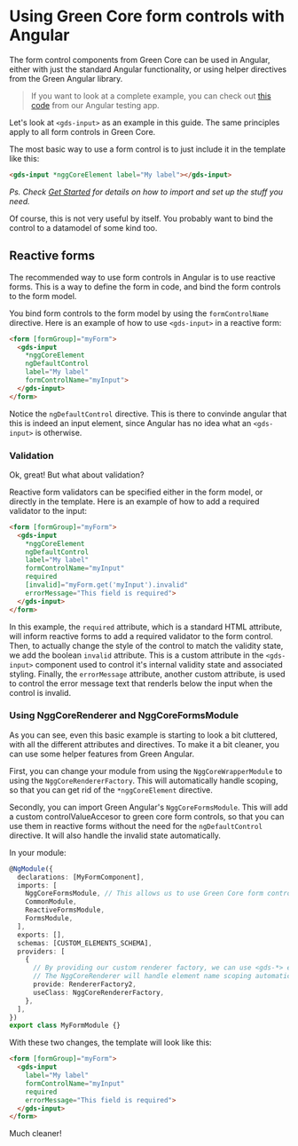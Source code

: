 
<Meta title="Components/Form/Angular" />

# Using Green Core form controls with Angular

The form control components from Green Core can be used in Angular, either with just the standard Angular functionality, or using helper directives from the Green Angular library.

> If you want to look at a complete example, you can check out [this code](https://github.com/seb-oss/green/tree/main/apps/angular-lib-dev/src/app/form) from our Angular testing app.

Let's look at `<gds-input>` as an example in this guide. The same principles apply to all form controls in Green Core.

The most basic way to use a form control is to just include it in the template like this:

```html
<gds-input *nggCoreElement label="My label"></gds-input>
```
*Ps. Check [Get Started](/docs/get-started--docs) for details on how to import and set up the stuff you need.*

Of course, this is not very useful by itself. You probably want to bind the control to a datamodel of some kind too.

## Reactive forms

The recommended way to use form controls in Angular is to use reactive forms. This is a way to define the form in code, and bind the form controls to the form model.

You bind form controls to the form model by using the `formControlName` directive. Here is an example of how to use `<gds-input>` in a reactive form:

```html
<form [formGroup]="myForm">
  <gds-input
    *nggCoreElement
    ngDefaultControl
    label="My label"
    formControlName="myInput">
  </gds-input>
</form>
```

Notice the `ngDefaultControl` directive. This is there to convinde angular that this is indeed an input element, since Angular has no idea what an `<gds-input>` is otherwise.

### Validation

Ok, great! But what about validation?

Reactive form validators can be specified either in the form model, or directly in the template. Here is an example of how to add a required validator to the input:

```html
<form [formGroup]="myForm">
  <gds-input
    *nggCoreElement
    ngDefaultControl
    label="My label"
    formControlName="myInput"
    required
    [invalid]="myForm.get('myInput').invalid"
    errorMessage="This field is required">
  </gds-input>
</form>
```

In this example, the `required` attribute, which is a standard HTML attribute, will inform reactive forms to add a required validator to the form control.
Then, to actually change the style of the control to match the validity state, we add the boolean `invalid` attribute. This is a custom attribute in the `<gds-input>` component used to control it's internal validity state and associated styling.
Finally, the `errorMessage` attribute, another custom attribute, is used to control the error message text that renderls below the input when the control is invalid.

### Using NggCoreRenderer and NggCoreFormsModule

As you can see, even this basic example is starting to look a bit cluttered, with all the different attributes and directives. To make it a bit cleaner, you can use some helper features from Green Angular.

First, you can change your module from using the `NggCoreWrapperModule` to using the `NggCoreRendererFactory`. This will automatically handle scoping, so that you can get rid of the `*nggCoreElement` directive.

Secondly, you can import Green Angular's `NggCoreFormsModule`. This will add a custom controlValueAccesor to green core form controls, so that you can use them in reactive forms without the need for the `ngDefaultControl` directive. It will also handle the invalid state automatically.

In your module:

```typescript
@NgModule({
  declarations: [MyFormComponent],
  imports: [
    NggCoreFormsModule, // This allows us to use Green Core form controls just like native HTML form controls
    CommonModule,
    ReactiveFormsModule,
    FormsModule,
  ],
  exports: [],
  schemas: [CUSTOM_ELEMENTS_SCHEMA],
  providers: [
    {
      // By providing our custom renderer factory, we can use <gds-*> elements without any extra directives.
      // The NggCoreRenderer will handle element name scoping automatically.
      provide: RendererFactory2,
      useClass: NggCoreRendererFactory,
    },
  ],
})
export class MyFormModule {}
```

With these two changes, the template will look like this:

```html
<form [formGroup]="myForm">
  <gds-input
    label="My label"
    formControlName="myInput"
    required
    errorMessage="This field is required">
  </gds-input>
</form>
```

Much cleaner!
